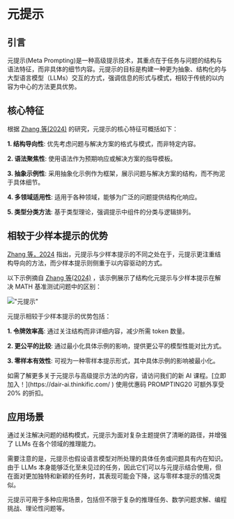 # 元提示


## 引言

元提示(Meta Prompting)是一种高级提示技术，其重点在于任务与问题的结构与语法特征，而非具体的细节内容。元提示的目标是构建一种更为抽象、结构化的与大型语言模型（LLMs）交互的方式，强调信息的形式与模式，相较于传统的以内容为中心的方法更具优势。

## 核心特征

根据 [Zhang 等(2024)](https://arxiv.org/abs/2311.11482) 的研究，元提示的核心特征可概括如下：

**1. 结构导向性**: 优先考虑问题与解决方案的格式与模式，而非特定内容。

**2. 语法聚焦性**: 使用语法作为预期响应或解决方案的指导模板。

**3. 抽象示例性**: 采用抽象化示例作为框架，展示问题与解决方案的结构，而不拘泥于具体细节。

**4. 多领域适用性**: 适用于各种领域，能够为广泛的问题提供结构化响应。

**5. 类型分类方法**: 基于类型理论，强调提示中组件的分类与逻辑排列。

## 相较于少样本提示的优势

[Zhang 等，2024](https://arxiv.org/abs/2311.11482) 指出，元提示与少样本提示的不同之处在于，元提示更注重结构导向的方法，而少样本提示则侧重于以内容驱动的方式。

以下示例摘自 [Zhang 等(2024)](https://arxiv.org/abs/2311.11482) ，该示例展示了结构化元提示与少样本提示在解决 MATH 基准测试问题中的区别：

!["元提示"](../../img/techniques/meta-prompting.png)

元提示相较于少样本提示的优势包括：

**1. 令牌效率高**: 通过关注结构而非详细内容，减少所需 token 数量。

**2. 更公平的比较**: 通过最小化具体示例的影响，提供更公平的模型性能对比方式。

**3. 零样本有效性**: 可视为一种零样本提示形式，其中具体示例的影响被最小化。

<Callout type= "info" emoji="🎓">
如需了解更多关于元提示与高级提示方法的内容，请访问我们的新 AI 课程。[立即加入！](https://dair-ai.thinkific.com/ )
使用优惠码 PROMPTING20 可额外享受 20% 的折扣。
</Callout>

## 应用场景

通过关注解决问题的结构模式，元提示为面对复杂主题提供了清晰的路径，并增强了 LLMs 在各个领域的推理能力。

需要注意的是，元提示也假设语言模型对所处理的具体任务或问题具有内在知识。由于 LLMs 本身能够泛化至未见过的任务，因此它们可以与元提示结合使用，但在面对更加独特和新颖的任务时，其表现可能会下降，这与零样本提示的情况类似。

元提示可用于多种应用场景，包括但不限于复杂的推理任务、数学问题求解、编程挑战、理论性问题等。